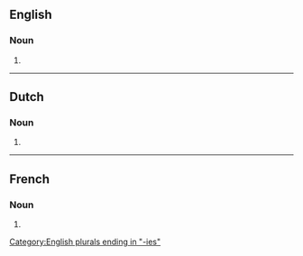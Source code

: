 ==English==

===Noun===
{{head|en|noun form}}

# {{plural of|en|chirurgy}}

[[Category:English plurals ending in "-ies"]]

----

==Dutch==

===Noun===
{{head|nl|noun form}}

# {{nl-noun form of|pl|chirurgie}}

----

==French==

===Noun===
{{head|fr|noun form|g=f}}

# {{plural of|fr|chirurgie}}